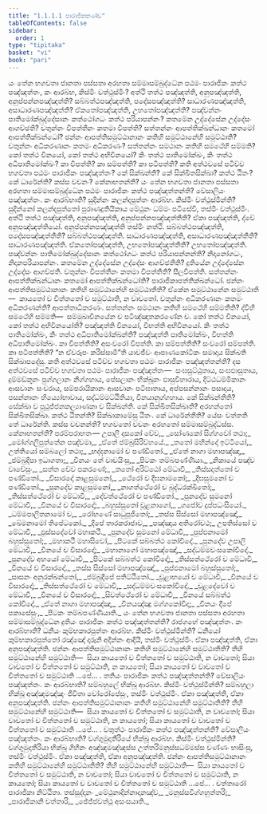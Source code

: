 ```yaml
---
title: "1.1.1.1 පාරාජිකකණ්ඩ"
tableOfContents: false
sidebar:
  order: 1
type: "tipitaka"
basket: "vi"
book: "pari"
---
```



<DynamicBreadcrumb />

<Division number="1" book="pari">

<Paragraph number="2" book="pari">
යං තේන භගවතා ජානතා පස්සතා අරහතා සම්මාසම්බුද්ධේන පඨමං පාරාජිකං කත්ථ පඤ්ඤත්තං, කං ආරබ්භ, කිස්මිං වත්ථුස්මිං? අත්ථි තත්ථ පඤ්ඤත්ති, අනුපඤ්ඤත්ති, අනුප්පන්නපඤ්ඤත්ති? සබ්බත්ථපඤ්ඤත්ති, පදේසපඤ්ඤත්ති? සාධාරණපඤ්ඤත්ති, අසාධාරණපඤ්ඤත්ති? ඒකතෝපඤ්ඤත්ති, උභතෝපඤ්ඤත්ති? පඤ්චන්නං පාතිමෝක්ඛුද්දේසානං කත්ථෝගධං කත්ථ පරියාපන්නං? කතමේන උද්දේසේන උද්දේසං ආගච්ඡති? චතුන්නං විපත්තීනං කතමා විපත්ති? සත්තන්නං ආපත්තික්ඛන්ධානං කතමෝ ආපත්තික්ඛන්ධෝ? ඡන්නං ආපත්තිසමුට්ඨානානං කතිහි සමුට්ඨානේහි සමුට්ඨාති? චතුන්නං අධිකරණානං කතමං අධිකරණං? සත්තන්නං සමථානං කතිහි සමථේහි සම්මති? කෝ තත්ථ විනයෝ, කෝ තත්ථ අභිවිනයෝ? කිං තත්ථ පාතිමෝක්ඛං, කිං තත්ථ අධිපාතිමෝක්ඛං? කා විපත්ති? කා සම්පත්ති? කා පටිපත්ති? කති අත්ථවසේ පටිච්ච භගවතා පඨමං පාරාජිකං පඤ්ඤත්තං? කේ සික්ඛන්ති? කේ සික්ඛිතසික්ඛා? කත්ථ ඨිතං? කේ ධාරේන්ති? කස්ස වචනං? කේනාභතන්ති?
</Paragraph>

</Division>
<Division number="2" book="pari">

<Paragraph number="3" book="pari">
යං තේන භගවතා ජානතා පස්සතා අරහතා සම්මාසම්බුද්ධේන පඨමං පාරාජිකං කත්ථ පඤ්ඤත්තන්ති? වේසාලියං පඤ්ඤත්තං. කං ආරබ්භාති? සුදින්නං කලන්දපුත්තං ආරබ්භ. කිස්මිං වත්ථුස්මින්ති? සුදින්නෝ කලන්දපුත්තෝ පුරාණදුතියිකාය මේථුනං ධම්මං පටිසේවි, තස්මිං වත්ථුස්මිං. අත්ථි තත්ථ පඤ්ඤත්ති, අනුපඤ්ඤත්ති, අනුප්පන්නපඤ්ඤත්තීති? ඒකා පඤ්ඤත්ති, ද්වේ අනුපඤ්ඤත්තියෝ. අනුප්පන්නපඤ්ඤත්ති තස්මිං නත්ථි. සබ්බත්ථපඤ්ඤත්ති, පදේසපඤ්ඤත්තීති? සබ්බත්ථපඤ්ඤත්ති. සාධාරණපඤ්ඤත්ති, අසාධාරණපඤ්ඤත්තීති? සාධාරණපඤ්ඤත්ති. ඒකතෝපඤ්ඤත්ති, උභතෝපඤ්ඤත්තීති? උභතෝපඤ්ඤත්ති. පඤ්චන්නං පාතිමෝක්ඛුද්දේසානං කත්ථෝගධං කත්ථ පරියාපන්නන්ති? නිදානෝගධං, නිදානපරියාපන්නං. කතමේන උද්දේසේන උද්දේසං ආගච්ඡතීති? දුතියේන උද්දේසේන උද්දේසං ආගච්ඡති. චතුන්නං විපත්තීනං කතමා විපත්තීති? සීලවිපත්ති. සත්තන්නං ආපත්තික්ඛන්ධානං කතමෝ ආපත්තික්ඛන්ධෝති? පාරාජිකාපත්තික්ඛන්ධෝ. ඡන්නං ආපත්තිසමුට්ඨානානං කතිහි සමුට්ඨානේහි සමුට්ඨාතීති? ඒකේන සමුට්ඨානේන සමුට්ඨාති—  කායතෝ ච චිත්තතෝ ච සමුට්ඨාති, න වාචතෝ. චතුන්නං අධිකරණානං කතමං අධිකරණන්ති? ආපත්තාධිකරණං. සත්තන්නං සමථානං කතිහි සමථේහි සම්මතීති? ද්වීහි සමථේහි සම්මති—  සම්මුඛාවිනයේන ච පටිඤ්ඤාතකරණේන ච. කෝ තත්ථ විනයෝ, කෝ තත්ථ අභිවිනයෝති? පඤ්ඤත්ති විනයෝ, විභත්ති අභිවිනයෝ. කිං තත්ථ පාතිමෝක්ඛං, කිං තත්ථ අධිපාතිමෝක්ඛන්ති? පඤ්ඤත්ති පාතිමෝක්ඛං, විභත්ති අධිපාතිමෝක්ඛං. කා විපත්තීති? අසංවරෝ විපත්ති. කා සම්පත්තීති? සංවරෝ සම්පත්ති. කා පටිපත්තීති? “න ඒවරූපං කරිස්සාමී”ති යාවජීවං ආපාණකෝටිකං සමාදාය සික්ඛති සික්ඛාපදේසු. කති අත්ථවසේ පටිච්ච භගවතා පඨමං පාරාජිකං පඤ්ඤත්තන්ති? දස අත්ථවසේ පටිච්ච භගවතා පඨමං පාරාජිකං පඤ්ඤත්තං—  සංඝසුට්ඨුතාය, සංඝඵාසුතාය, දුම්මඞ්කූනං පුග්ගලානං නිග්ගහාය, පේසලානං භික්ඛූනං ඵාසුවිහාරාය, දිට්ඨධම්මිකානං ආසවානං සංවරාය, සම්පරායිකානං ආසවානං පටිඝාතාය, අප්පසන්නානං පසාදාය, පසන්නානං භිය්‍යෝභාවාය, සද්ධම්මට්ඨිතියා, විනයානුග්ගහාය. කේ සික්ඛන්තීති? සේක්ඛා ච පුථුජ්ජනකල්‍යාණකා ච සික්ඛන්ති. කේ සික්ඛිතසික්ඛාති? අරහන්තෝ සික්ඛිතසික්ඛා. කත්ථ ඨිතන්ති? සික්ඛාකාමේසු ඨිතං. කේ ධාරේන්තීති? යේසං වත්තති තේ ධාරේන්ති. කස්ස වචනන්ති? භගවතෝ වචනං අරහතෝ සම්මාසම්බුද්ධස්ස. කේනාභතන්ති? පරම්පරාභතං—
</Paragraph>

</Division>
<Division number="3" book="pari">

<Paragraph number="4" type="verses" book="pari">
උපාලි දාසකෝ චේව,_  
_සෝණකෝ සිග්ගවෝ තථා;_  
_මෝග්ගලිපුත්තේන පඤ්චමා,_  
_ඒතේ ජම්බුසිරිව්හයේ._  

</Paragraph>

<Paragraph number="5" book="pari">
_තතෝ මහින්දෝ ඉට්ටියෝ,_  
උත්තියෝ සම්බලෝ තථා;_  
_භද්දනාමෝ ච පණ්ඩිතෝ._  

</Paragraph>

<Paragraph number="6" type="verses" book="pari">
_ඒතේ නාගා මහාපඤ්ඤා,_  
_ජම්බුදීපා ඉධාගතා;_  
_විනයං තේ වාචයිංසු,_  
_පිටකං තම්බපණ්ණියා._  

</Paragraph>

<Paragraph number="7" type="verses" book="pari">
_නිකායේ පඤ්ච වාචේසුං,_  
_සත්ත චේව පකරණේ;_  
_තතෝ අරිට්ඨෝ මේධාවී,_  
_තිස්සදත්තෝ ච පණ්ඩිතෝ._  

</Paragraph>

<Paragraph number="8" type="verses" book="pari">
_විසාරදෝ කාළසුමනෝ,_  
_ථේරෝ ච දීඝනාමකෝ;_  
_දීඝසුමනෝ ච පණ්ඩිතෝ._  

</Paragraph>

<Paragraph number="9" type="verses" book="pari">
_පුනදේව කාළසුමනෝ,_  
_නාගත්ථේරෝ ච බුද්ධරක්ඛිතෝ;_  
_තිස්සත්ථේරෝ ච මේධාවී,_  
_දේවත්ථේරෝ ච පණ්ඩිතෝ._  

</Paragraph>

<Paragraph number="10" type="verses" book="pari">
_පුනදේව සුමනෝ මේධාවී,_  
_විනයේ ච විසාරදෝ;_  
_බහුස්සුතෝ චූළනාගෝ,_  
_ගජෝව දුප්පධංසියෝ._  

</Paragraph>

<Paragraph number="11" type="verses" book="pari">
_ධම්මපාලිතනාමෝ ච,_  
_රෝහණේ සාධුපූජිතෝ;_  
_තස්ස සිස්සෝ මහාපඤ්ඤෝ,_  
_ඛේමනාමෝ තිපේටකෝ._  

</Paragraph>

<Paragraph number="12" type="verses" book="pari">
_දීපේ තාරකරාජාව,_  
_පඤ්ඤාය අතිරෝචථ;_  
උපතිස්සෝ ච මේධාවී,_  
_ඵුස්සදේවෝ මහාකථී._  

</Paragraph>

<Paragraph number="13" type="verses" book="pari">
_පුනදේව සුමනෝ මේධාවී,_  
_පුප්ඵනාමෝ බහුස්සුතෝ;_  
_මහාකථී මහාසිවෝ,_  
_පිටකේ සබ්බත්ථ කෝවිදෝ._  

</Paragraph>

<Paragraph number="14" type="verses" book="pari">
_පුනදේව උපාලි මේධාවී,_  
_විනයේ ච විසාරදෝ;_  
_මහානාගෝ මහාපඤ්ඤෝ,_  
_සද්ධම්මවංසකෝවිදෝ._  

</Paragraph>

<Paragraph number="15" type="verses" book="pari">
_පුනදේව අභයෝ මේධාවී,_  
_පිටකේ සබ්බත්ථ කෝවිදෝ;_  
_තිස්සත්ථේරෝ ච මේධාවී,_  
_විනයේ ච විසාරදෝ._  

</Paragraph>

<Paragraph number="16" type="verses" book="pari">
_තස්ස සිස්සෝ මහාපඤ්ඤෝ,_  
_පුප්ඵනාමෝ බහුස්සුතෝ;_  
_සාසනං අනුරක්ඛන්තෝ,_  
_ජම්බුදීපේ පතිට්ඨිතෝ._  

</Paragraph>

<Paragraph number="17" type="verses" book="pari">
_චූළාභයෝ ච මේධාවී,_  
_විනයේ ච විසාරදෝ;_  
_තිස්සත්ථේරෝ ච මේධාවී,_  
_සද්ධම්මවංසකෝවිදෝ._  

</Paragraph>

<Paragraph number="18" type="verses" book="pari">
_චූළදේවෝ ච මේධාවී,_  
_විනයේ ච විසාරදෝ;_  
_සිවත්ථේරෝ ච මේධාවී,_  
_විනයේ සබ්බත්ථ කෝවිදෝ._  

</Paragraph>

<Paragraph number="19" type="verses" book="pari">
_ඒතේ නාගා මහාපඤ්ඤා,_  
_විනයඤ්ඤූ මග්ගකෝවිදා;_  
_විනයං දීපේ පකාසේසුං,_  
_පිටකං තම්බපණ්ණියාති._  

</Paragraph>

</Division>
<Division number="4" book="pari">

<Paragraph number="20" book="pari">
යං තේන භගවතා ජානතා පස්සතා අරහතා සම්මාසම්බුද්ධේන දුතියං පාරාජිකං කත්ථ පඤ්ඤත්තන්ති? රාජගහේ පඤ්ඤත්තං. කං ආරබ්භාති? ධනියං කුම්භකාරපුත්තං ආරබ්භ. කිස්මිං වත්ථුස්මින්ති? ධනියෝ කුම්භකාරපුත්තෝ රඤ්ඤෝ දාරූනි අදින්නං ආදියි, තස්මිං වත්ථුස්මිං. ඒකා පඤ්ඤත්ති, ඒකා අනුපඤ්ඤත්ති. ඡන්නං ආපත්තිසමුට්ඨානානං කතිහි සමුට්ඨානේහි සමුට්ඨාතීති? තීහි සමුට්ඨානේහි සමුට්ඨාති—  සියා කායතෝ ච චිත්තතෝ ච සමුට්ඨාති, න වාචතෝ; සියා වාචතෝ ච චිත්තතෝ ච සමුට්ඨාති, න කායතෝ; සියා කායතෝ ච වාචතෝ ච චිත්තතෝ ච සමුට්ඨාති …පේ… .
</Paragraph>

</Division>
<Division number="5" book="pari">

<Paragraph number="21" book="pari">
තතියං පාරාජිකං කත්ථ පඤ්ඤත්තන්ති? වේසාලියං පඤ්ඤත්තං. කං ආරබ්භාති? සම්බහුලේ භික්ඛූ ආරබ්භ. කිස්මිං වත්ථුස්මින්ති? සම්බහුලා භික්ඛූ අඤ්ඤමඤ්ඤං ජීවිතා වෝරෝපේසුං, තස්මිං වත්ථුස්මිං. ඒකා පඤ්ඤත්ති, ඒකා අනුපඤ්ඤත්ති. ඡන්නං ආපත්තිසමුට්ඨානානං කතිහි සමුට්ඨානේහි සමුට්ඨාතීති? තීහි සමුට්ඨානේහි සමුට්ඨාති—  සියා කායතෝ ච චිත්තතෝ ච සමුට්ඨාති, න වාචතෝ; සියා වාචතෝ ච චිත්තතෝ ච සමුට්ඨාති, න කායතෝ; සියා කායතෝ ච වාචතෝ ච චිත්තතෝ ච සමුට්ඨාති …පේ… .
</Paragraph>

</Division>
<Division number="6" book="pari">

<Paragraph number="22" book="pari">
චතුත්ථං පාරාජිකං කත්ථ පඤ්ඤත්තන්ති? වේසාලියං පඤ්ඤත්තං. කං ආරබ්භාති? වග්ගුමුදාතීරියේ භික්ඛූ ආරබ්භ. කිස්මිං වත්ථුස්මින්ති? වග්ගුමුදාතීරියා භික්ඛූ ගිහීනං අඤ්ඤමඤ්ඤස්ස උත්තරිමනුස්සධම්මස්ස වණ්ණං භාසිංසු, තස්මිං වත්ථුස්මිං. ඒකා පඤ්ඤත්ති, ඒකා අනුපඤ්ඤත්ති. ඡන්නං ආපත්තිසමුට්ඨානානං කතිහි සමුට්ඨානේහි සමුට්ඨාතීති? තීහි සමුට්ඨානේහි සමුට්ඨාති—  සියා කායතෝ ච චිත්තතෝ ච සමුට්ඨාති, න වාචතෝ; සියා වාචතෝ ච චිත්තතෝ ච සමුට්ඨාති, න කායතෝ; සියා කායතෝ ච වාචතෝ ච චිත්තතෝ ච සමුට්ඨාති …පේ… .

</Paragraph>
</Division>

<Paragraph number="23" type="center" book="pari">
චත්තාරෝ පාරාජිකා නිට්ඨිතා.



</Paragraph>

<Paragraph number="24" type="center" book="pari">
තස්සුද්දානං


</Paragraph>

<Paragraph number="25" type="verses" book="pari">
_මේථුනාදින්නාදානඤ්ච,_  
_මනුස්සවිග්ගහුත්තරි;_  
_පාරාජිකානි චත්තාරි,_  
_ඡේජ්ජවත්ථූ අසංසයාති._
</Paragraph>
